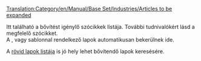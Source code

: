 [[Translation:Category/en/Manual/Base Set/Industries/Articles to be expanded]]

Itt található a bővítést igénylő szócikkek listája. További tudnivalókért lásd a megfelelő szócikket.
<br>

A {{en/S|hu/Manual/Bővítés}}, {{en/S|hu/Csonk}} vagy {{en/S|hu/Hiányos}} sablonnal rendelkező lapok automatikusan bekerülnek ide.

A [[Special:Shortpages|rövid lapok listája]] is jó hely lehet bővítendő lapok keresésére.


